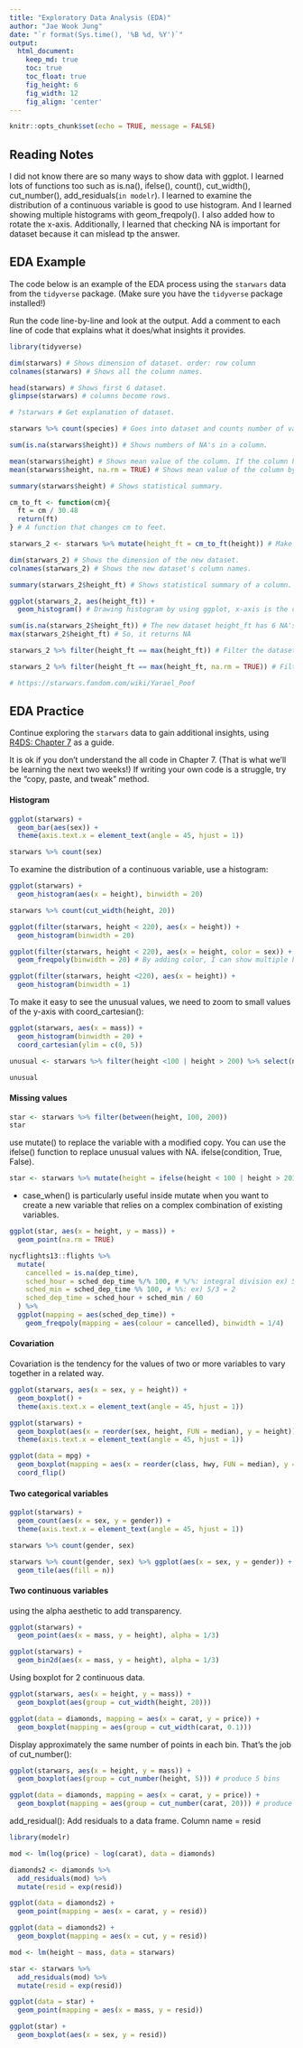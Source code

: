 ```yaml
---
title: "Exploratory Data Analysis (EDA)"
author: "Jae Wook Jung"
date: "`r format(Sys.time(), '%B %d, %Y')`"
output:
  html_document:  
    keep_md: true
    toc: true
    toc_float: true
    fig_height: 6
    fig_width: 12
    fig_align: 'center'
---
```


```r
knitr::opts_chunk$set(echo = TRUE, message = FALSE)
```

## Reading Notes

I did not know there are so many ways to show data with ggplot. I learned lots of functions too such as is.na(), ifelse(), count(), cut_width(), cut_number(), add_residuals(`in modelr`). I learned to examine the distribution of a continuous variable is good to use histogram. And I learned showing multiple histograms with geom_freqpoly(). I also added how to rotate the x-axis. Additionally, I learned that checking NA is important for dataset because it can mislead tp the answer.

## EDA Example

The code below is an example of the EDA process using the `starwars` data from the `tidyverse` package. (Make sure you have the `tidyverse` package installed!)

Run the code line-by-line and look at the output. Add a comment to each line of code that explains what it does/what insights it provides.

```r
library(tidyverse)

dim(starwars) # Shows dimension of dataset. order: row column
colnames(starwars) # Shows all the column names.

head(starwars) # Shows first 6 dataset.
glimpse(starwars) # columns become rows.

# ?starwars # Get explanation of dataset.

starwars %>% count(species) # Goes into dataset and counts number of values in a column (in this case species).

sum(is.na(starwars$height)) # Shows numbers of NA's in a column.

mean(starwars$height) # Shows mean value of the column. If the column has a NA's, then it returns "NA."
mean(starwars$height, na.rm = TRUE) # Shows mean value of the column by removing NA's in the column.

summary(starwars$height) # Shows statistical summary.

cm_to_ft <- function(cm){
  ft = cm / 30.48
  return(ft)
} # A function that changes cm to feet.

starwars_2 <- starwars %>% mutate(height_ft = cm_to_ft(height)) # Make a new dataset, and that dataset includes a new column that has height in feet.

dim(starwars_2) # Shows the dimension of the new dataset.
colnames(starwars_2) # Shows the new dataset's column names.

summary(starwars_2$height_ft) # Shows statistical summary of a column.

ggplot(starwars_2, aes(height_ft)) + 
  geom_histogram() # Drawing histogram by using ggplot, x-axis is the column and y-axis is count.

sum(is.na(starwars_2$height_ft)) # The new dataset height_ft has 6 NA's
max(starwars_2$height_ft) # So, it returns NA

starwars_2 %>% filter(height_ft == max(height_ft)) # Filter the dataset with the condition that has the maximum height in feet. But since max(height_ft) is NA, the code does not work to show what we want to see. It shows nothing with this code.

starwars_2 %>% filter(height_ft == max(height_ft, na.rm = TRUE)) # Filters the new data set to show a row with maximum height in feet.

# https://starwars.fandom.com/wiki/Yarael_Poof
```

## EDA Practice

Continue exploring the `starwars` data to gain additional insights, using [R4DS: Chapter 7](https://r4ds.had.co.nz/exploratory-data-analysis.html) as a guide.

It is ok if you don't understand the all code in Chapter 7. (That is what we'll be learning the next two weeks!) If writing your own code is a struggle, try the "copy, paste, and tweak" method.

#### Histogram

```r
ggplot(starwars) +
  geom_bar(aes(sex)) +
  theme(axis.text.x = element_text(angle = 45, hjust = 1))
```

```r
starwars %>% count(sex)
```

To examine the distribution of a continuous variable, use a histogram:
```r
ggplot(starwars) +
  geom_histogram(aes(x = height), binwidth = 20)
```

```r
starwars %>% count(cut_width(height, 20))
```

```r
ggplot(filter(starwars, height < 220), aes(x = height)) +
  geom_histogram(binwidth = 20)
```

```r
ggplot(filter(starwars, height < 220), aes(x = height, color = sex)) +
  geom_freqpoly(binwidth = 20) # By adding color, I can show multiple histogram
```


```r
ggplot(filter(starwars, height <220), aes(x = height)) +
  geom_histogram(binwidth = 1)
```

To make it easy to see the unusual values, we need to zoom to small values of the y-axis with coord_cartesian():

```r
ggplot(starwars, aes(x = mass)) +
  geom_histogram(binwidth = 20) +
  coord_cartesian(ylim = c(0, 5))
```

```r
unusual <- starwars %>% filter(height <100 | height > 200) %>% select(name, height, mass) %>% arrange()

unusual
```


#### Missing values

```r
star <- starwars %>% filter(between(height, 100, 200))
star
```

use mutate() to replace the variable with a modified copy. You can use the ifelse() function to replace unusual values with NA. ifelse(condition, True, False).

```r
star <- starwars %>% mutate(height = ifelse(height < 100 | height > 201, NA, height))
```

- case_when() is particularly useful inside mutate when you want to create a new variable that relies on a complex combination of existing variables.

```r
ggplot(star, aes(x = height, y = mass)) +
  geom_point(na.rm = TRUE)
```

```r
nycflights13::flights %>% 
  mutate(
    cancelled = is.na(dep_time),
    sched_hour = sched_dep_time %/% 100, # %/%: integral division ex) 5/3 = 1
    sched_min = sched_dep_time %% 100, # %%: ex) 5/3 = 2
    sched_dep_time = sched_hour + sched_min / 60
  ) %>% 
  ggplot(mapping = aes(sched_dep_time)) + 
    geom_freqpoly(mapping = aes(colour = cancelled), binwidth = 1/4)
```

#### Covariation

Covariation is the tendency for the values of two or more variables to vary together in a related way. 

```r
ggplot(starwars, aes(x = sex, y = height)) +
  geom_boxplot() +
  theme(axis.text.x = element_text(angle = 45, hjust = 1))
```

```r
ggplot(starwars) +
  geom_boxplot(aes(x = reorder(sex, height, FUN = median), y = height)) +
  theme(axis.text.x = element_text(angle = 45, hjust = 1))

ggplot(data = mpg) +
  geom_boxplot(mapping = aes(x = reorder(class, hwy, FUN = median), y = hwy)) +
  coord_flip()
```

#### Two categorical variables

```r
ggplot(starwars) +
  geom_count(aes(x = sex, y = gender)) +
  theme(axis.text.x = element_text(angle = 45, hjust = 1))
```

```r
starwars %>% count(gender, sex)
```

```r
starwars %>% count(gender, sex) %>% ggplot(aes(x = sex, y = gender)) +
  geom_tile(aes(fill = n))
```

#### Two continuous variables

using the alpha aesthetic to add transparency.
```r
ggplot(starwars) +
  geom_point(aes(x = mass, y = height), alpha = 1/3)
```

```r
ggplot(starwars) +
  geom_bin2d(aes(x = mass, y = height), alpha = 1/3)
```

Using boxplot for 2 continuous data.
```r
ggplot(starwars, aes(x = height, y = mass)) +
  geom_boxplot(aes(group = cut_width(height, 20)))

ggplot(data = diamonds, mapping = aes(x = carat, y = price)) + 
  geom_boxplot(mapping = aes(group = cut_width(carat, 0.1)))
```

Display approximately the same number of points in each bin. That’s the job of cut_number():
```r
ggplot(starwars, aes(x = height, y = mass)) +
  geom_boxplot(aes(group = cut_number(height, 5))) # produce 5 bins

ggplot(data = diamonds, mapping = aes(x = carat, y = price)) + 
  geom_boxplot(mapping = aes(group = cut_number(carat, 20))) # produce 20 bins
```


add_residual(): Add residuals to a data frame. Column name = resid
```r
library(modelr)

mod <- lm(log(price) ~ log(carat), data = diamonds)

diamonds2 <- diamonds %>% 
  add_residuals(mod) %>% 
  mutate(resid = exp(resid))

ggplot(data = diamonds2) + 
  geom_point(mapping = aes(x = carat, y = resid))
```

```r
ggplot(data = diamonds2) + 
  geom_boxplot(mapping = aes(x = cut, y = resid))
```

```r
mod <- lm(height ~ mass, data = starwars)

star <- starwars %>% 
  add_residuals(mod) %>% 
  mutate(resid = exp(resid))

ggplot(data = star) + 
  geom_point(mapping = aes(x = mass, y = resid))
```

```r
ggplot(star) +
  geom_boxplot(aes(x = sex, y = resid))
```


